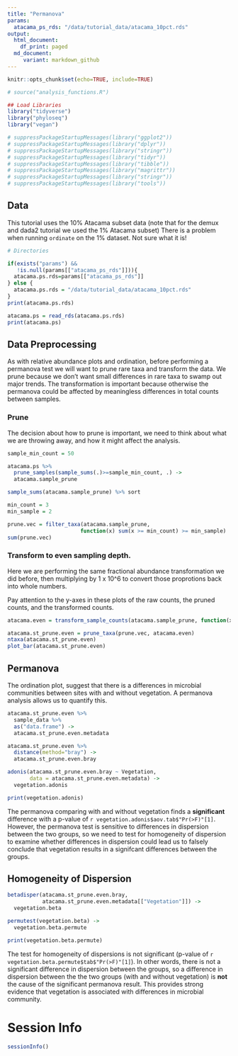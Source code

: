 ```yaml
---
title: "Permanova"
params:
  atacama_ps_rds: "/data/tutorial_data/atacama_10pct.rds"
output:
  html_document:
    df_print: paged
  md_document:
     variant: markdown_github
---
```




```r
knitr::opts_chunk$set(echo=TRUE, include=TRUE)
```

```r

# source("analysis_functions.R")

## Load Libraries
library("tidyverse")
library("phyloseq")
library("vegan")

# suppressPackageStartupMessages(library("ggplot2"))
# suppressPackageStartupMessages(library("dplyr"))
# suppressPackageStartupMessages(library("stringr"))
# suppressPackageStartupMessages(library("tidyr"))
# suppressPackageStartupMessages(library("tibble"))
# suppressPackageStartupMessages(library("magrittr"))
# suppressPackageStartupMessages(library("stringr"))
# suppressPackageStartupMessages(library("tools"))

```


## Data
This tutorial uses the 10% Atacama subset data (note that for the demux and dada2 tutorial we used the 1% Atacama subset)
There is a problem when running `ordinate` on the 1% dataset.  Not sure what it is!


```r
# Directories

if(exists("params") && 
   !is.null(params[["atacama_ps_rds"]])){
  atacama.ps.rds=params[["atacama_ps_rds"]]
} else {
  atacama.ps.rds = "/data/tutorial_data/atacama_10pct.rds"
}
print(atacama.ps.rds)
```

```r
atacama.ps = read_rds(atacama.ps.rds)
print(atacama.ps)
```

## Data Preprocessing
As with relative abundance plots and ordination, before performing a permanova test we will want to prune rare taxa and transform the data.  We prune because we don't want small differences in rare taxa to swamp out major trends.  The transformation is important because otherwise the permanova could be affected by meaningless differences in total counts between samples.

### Prune 
The decision about how to prune is important, we need to think about what we are throwing away, and how it might affect the analysis.  
```r
sample_min_count = 50

atacama.ps %>%
  prune_samples(sample_sums(.)>=sample_min_count, .) ->
  atacama.sample_prune

sample_sums(atacama.sample_prune) %>% sort
```

```r
min_count = 3
min_sample = 2

prune.vec = filter_taxa(atacama.sample_prune, 
                       function(x) sum(x >= min_count) >= min_sample)
sum(prune.vec)
```

### Transform to even sampling depth.
Here we are performing the same fractional abundance transformation we did before, then multiplying by 1 x 10^6 to convert those proprotions back into whole numbers.

Pay attention to the y-axes in these plots of the raw counts, the pruned counts, and the transformed counts.
```r
atacama.even = transform_sample_counts(atacama.sample_prune, function(x) 1E6 * x/sum(x))

atacama.st_prune.even = prune_taxa(prune.vec, atacama.even)
ntaxa(atacama.st_prune.even)
plot_bar(atacama.st_prune.even)
```

## Permanova
The ordination plot, suggest that there is a differences in microbial communities between sites with and without vegetation. A permanova analysis allows us to quantify this. 

```r
atacama.st_prune.even %>%
  sample_data %>%
  as("data.frame") ->
  atacama.st_prune.even.metadata

atacama.st_prune.even %>%
  distance(method="bray") ->
  atacama.st_prune.even.bray

adonis(atacama.st_prune.even.bray ~ Vegetation,
       data = atacama.st_prune.even.metadata) ->
  vegetation.adonis

print(vegetation.adonis)
```

The permanova comparing with and without vegetation finds a **significant** difference with a p-value of `r vegetation.adonis$aov.tab$"Pr(>F)"[1]`. However, the permanova test is sensitive to differences in dispersion between the two groups, so we need to test for homogeneity of dispersion to examine whether differences in dispersion could lead us to falsely conclude that vegetation results in a signifcant differences between the groups. 

## Homogeneity of Dispersion

```r
betadisper(atacama.st_prune.even.bray,
           atacama.st_prune.even.metadata[["Vegetation"]]) ->
  vegetation.beta

permutest(vegetation.beta) ->
  vegetation.beta.permute

print(vegetation.beta.permute)
```

The test for homogeneity of dispersions is not significant (p-value of `r vegetation.beta.permute$tab$"Pr(>F)"[1]`).  In other words, there is not a significant difference in dispersion between the groups, so a difference in dispersion between the the two groups (with and without vegetation) is **not** the cause of the significant permanova result.  This provides strong evidence that vegetation is associated with differences in microbial community.

# Session Info
```r
sessionInfo()
```
